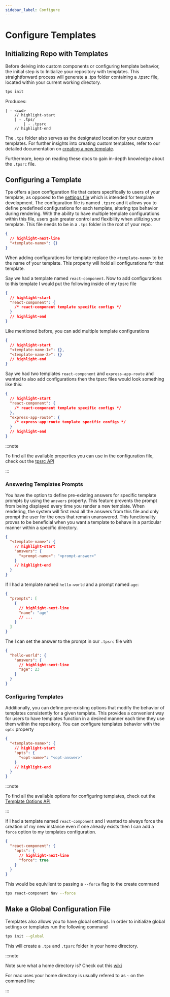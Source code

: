```yaml
---
sidebar_label: Configure
---
```



# Configure Templates

## Initializing Repo with Templates

Before delving into custom components or configuring template behavior, the
initial step is to Initialize your repository with templates. This
straightforward process will generate a .tps folder containing a .tpsrc file,
located within your current working directory.

```bash
tps init
```

Produces:

```text
| - <cwd>
	// highlight-start
	| - .tps/
		| - .tpsrc
	// highlight-end
```

The `.tps` folder also serves as the designated location for your custom
templates. For further insights into creating custom templates, refer to our
detailed documentation on [creating a new template](./create-new-template/).

Furthermore, keep on reading these docs to gain in-depth knowledge about the
`.tpsrc` file.

## Configuring a Template

Tps offers a json configuration file that caters specifically to users of your
template, as opposed to the [settings file](./create-new-template/settings)
which is intended for template development. The configuration file is named
`.tpsrc` and it allows you to define predefined configurations for each
template, altering tps behavior during rendering. With the ability to have
multiple template configurations within this file, users gain greater control
and flexibility when utilizing your template. This file needs to be in a `.tps`
folder in the root of your repo.

```json title=".tpsrc"
{
  // highlight-next-line
  "<template-name>": {}
}
```

When adding configurations for template replace the `<template-name>` to be the
name of your template. This property will hold all configurations for that
template.

<Example>

Say we had a template named `react-component`. Now to add configurations to this
template I would put the following inside of my tpsrc file

```json title=".tpsrc"
{
  // highlight-start
  "react-component": {
    /* react-component template specific configs */
  }
  // highlight-end
}
```

</Example>

Like mentioned before, you can add multiple template configurations

```json title=".tpsrc"
{
  // highlight-start
  "<template-name-1>": {},
  "<template-name-2>": {}
  // highlight-end
}
```

<Example>

Say we had two templates `react-component` and `express-app-route` and wanted to
also add configurations then the tpsrc files would look something like this:

```json title=".tpsrc"
{
  // highlight-start
  "react-component": {
    /* react-component template specific configs */
  },
  "express-app-route": {
    /* express-app-route template specific configs */
  }
  // highlight-end
}
```

</Example>

:::note

To find all the available properties you can use in the configuration file,
check out the [tpsrc API](../api/tpsrc)

:::

### Answering Templates Prompts

You have the option to define pre-existing answers for specific template prompts
by using the `answers` property. This feature prevents the prompt from being
displayed every time you render a new template. When rendering, the system will
first read all the answers from this file and only prompt the user for the ones
that remain unanswered. This functionality proves to be beneficial when you want
a template to behave in a particular manner within a specific directory.

```json title=".tpsrc"
{
  "<template-name>": {
    // highlight-start
    "answers": {
      "<prompt-name>": "<prompt-answer>"
    }
    // highlight-end
  }
}
```

<Example>

If I had a template named `hello-world` and a prompt named `age`:

```json title="settings.json"
{
  "prompts": [
    {
      // highlight-next-line
      "name": "age"
      // ...
    }
  ]
}
```

The I can set the answer to the prompt in our `.tpsrc` file with

```json title=".tpsrc"
{
  "hello-world": {
    "answers": {
      // highlight-next-line
      "age": 23
    }
  }
}
```

</Example>

### Configuring Templates

Additionally, you can define pre-existing options that modify the behavior of
templates consistently for a given template. This provides a convenient way for
users to have templates function in a desired manner each time they use them
within the repository. You can configure templates behavior with the `opts`
property

```json title=".tpsrc"
{
  "<template-name>": {
    // highlight-start
    "opts": {
      "<opt-name>": "<opt-answer>"
    }
    // highlight-end
  }
}
```

:::note

To find all the available options for configuring templates, check out the
[Template Options API](../api/template#options)

:::

<Example>

If I had a template named `react-component` and I wanted to always force the
creation of my new instance even if one already exists then I can add a `force`
option to my templates configuration.

```json title=".tpsrc"
{
  "react-component": {
    "opts": {
      // highlight-next-line
      "force": true
    }
  }
}
```

This would be equivilent to passing a `--force` flag to the create command

```bash
tps react-component Nav --force
```

</Example>

## Make a Global Configuration File

Templates also allows you to have global settings. In order to initialize global
settings or templates run the following command

```bash
tps init --global
```

This will create a `.tps` and `.tpsrc` folder in your home directory.

:::note

Note sure what a home directory is? Check out this
[wiki](https://en.wikipedia.org/wiki/Home_directory)

For mac uses your home directory is usually refered to as `~` on the command
line

:::
